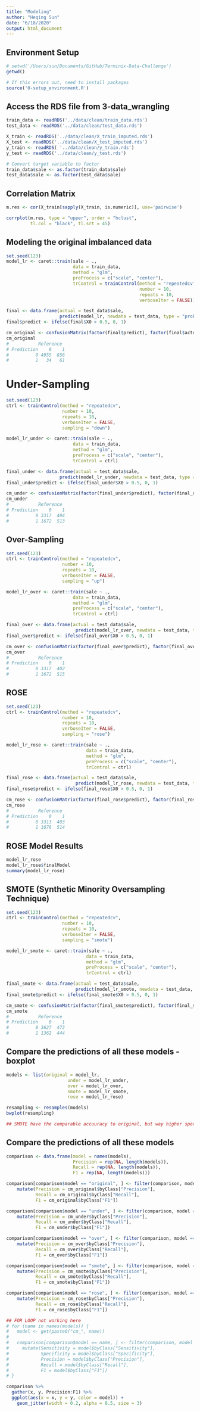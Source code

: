 ```yaml
---
title: "Modeling"
author: "Heqing Sun"
date: "6/18/2020"
output: html_document
---
```


## Environment Setup
```r
# setwd('/Users/sun/Documents/GitHub/Terminix-Data-Challenge')
getwd()

# If this errors out, need to install packages
source('0-setup_environment.R')
```

## Access the RDS file from 3-data_wrangling
```r
train_data <- readRDS('../data/clean/train_data.rds')
test_data <- readRDS('../data/clean/test_data.rds')

X_train <- readRDS('../data/clean/X_train_imputed.rds')
X_test <- readRDS('../data/clean/X_test_imputed.rds')
y_train <- readRDS( '../data/clean/y_train.rds')
y_test <- readRDS('../data/clean/y_test.rds')

# Convert target variable to factor
train_data$sale <- as.factor(train_data$sale)
test_data$sale <- as.factor(test_data$sale)
```

## Correlation Matrix
```r
m.res <- cor(X_train[sapply(X_train, is.numeric)], use='pairwise')

corrplot(m.res, type = "upper", order = "hclust", 
         tl.col = "black", tl.srt = 45)
```

## Modeling the original imbalanced data
```r
set.seed(123)
model_lr <- caret::train(sale ~ .,
                         data = train_data,
                         method = "glm",
                         preProcess = c("scale", "center"),
                         trControl = trainControl(method = "repeatedcv", 
                                                  number = 10, 
                                                  repeats = 10, 
                                                  verboseIter = FALSE))

final <- data.frame(actual = test_data$sale,
                    predict(model_lr, newdata = test_data, type = "prob"))
final$predict <- ifelse(final$X0 > 0.5, 0, 1)

cm_original <- confusionMatrix(factor(final$predict), factor(final$actual), positive = "1")
cm_original
#           Reference
# Prediction    0    1
#          0 4955  856
#          1   34   61
```

# Under-Sampling
```r
set.seed(123)
ctrl <- trainControl(method = "repeatedcv", 
                     number = 10, 
                     repeats = 10, 
                     verboseIter = FALSE,
                     sampling = "down")

model_lr_under <- caret::train(sale ~ .,
                         data = train_data,
                         method = "glm",
                         preProcess = c("scale", "center"),
                         trControl = ctrl)

final_under <- data.frame(actual = test_data$sale,
                    predict(model_lr_under, newdata = test_data, type = "prob"))
final_under$predict <- ifelse(final_under$X0 > 0.5, 0, 1)

cm_under <- confusionMatrix(factor(final_under$predict), factor(final_under$actual), positive = "1")
cm_under
#           Reference
# Prediction    0    1
#          0 3317  404
#          1 1672  513
```

## Over-Sampling
```r
set.seed(123)
ctrl <- trainControl(method = "repeatedcv", 
                     number = 10, 
                     repeats = 10, 
                     verboseIter = FALSE,
                     sampling = "up")

model_lr_over <- caret::train(sale ~ .,
                         data = train_data,
                         method = "glm",
                         preProcess = c("scale", "center"),
                         trControl = ctrl)

final_over <- data.frame(actual = test_data$sale,
                          predict(model_lr_over, newdata = test_data, type = "prob"))
final_over$predict <- ifelse(final_over$X0 > 0.5, 0, 1)

cm_over <- confusionMatrix(factor(final_over$predict), factor(final_over$actual), positive = "1")
cm_over
#           Reference
# Prediction    0    1
#          0 3317  402
#          1 1672  515
```

## ROSE
```r
set.seed(123)
ctrl <- trainControl(method = "repeatedcv", 
                     number = 10, 
                     repeats = 10, 
                     verboseIter = FALSE,
                     sampling = "rose")

model_lr_rose <- caret::train(sale ~ .,
                              data = train_data,
                              method = "glm",
                              preProcess = c("scale", "center"),
                              trControl = ctrl)

final_rose <- data.frame(actual = test_data$sale,
                          predict(model_lr_rose, newdata = test_data, type = "prob"))
final_rose$predict <- ifelse(final_rose$X0 > 0.5, 0, 1)

cm_rose <- confusionMatrix(factor(final_rose$predict), factor(final_rose$actual), positive = "1")
cm_rose
#           Reference
# Prediction    0    1
#          0 3313  403
#          1 1676  514
```

## ROSE Model Results
```r
model_lr_rose
model_lr_rose$finalModel
summary(model_lr_rose)
```


## SMOTE (Synthetic Minority Oversampling Technique)
```r
set.seed(123)
ctrl <- trainControl(method = "repeatedcv", 
                     number = 10, 
                     repeats = 10, 
                     verboseIter = FALSE,
                     sampling = "smote")

model_lr_smote <- caret::train(sale ~ .,
                              data = train_data,
                              method = "glm",
                              preProcess = c("scale", "center"),
                              trControl = ctrl)

final_smote <- data.frame(actual = test_data$sale,
                          predict(model_lr_smote, newdata = test_data, type = "prob"))
final_smote$predict <- ifelse(final_smote$X0 > 0.5, 0, 1)

cm_smote <- confusionMatrix(factor(final_smote$predict), factor(final_smote$actual), positive = "1")
cm_smote
#           Reference
# Prediction    0    1
#          0 3627  473
#          1 1362  444
```

## Compare the predictions of all these models - boxplot
```r
models <- list(original = model_lr,
                       under = model_lr_under,
                       over = model_lr_over,
                       smote = model_lr_smote,
                       rose = model_lr_rose)

resampling <- resamples(models)
bwplot(resampling)

## SMOTE have the comparable accuuracy to original, but way higher specificity and sensitivity
```

## Compare the predictions of all these models
```r
comparison <- data.frame(model = names(models),
                         Precision = rep(NA, length(models)),
                         Recall = rep(NA, length(models)),
                         F1 = rep(NA, length(models)))

comparison[comparison$model == "original", ] <- filter(comparison, model == "original") %>%
    mutate(Precision = cm_original$byClass["Precision"],
           Recall = cm_original$byClass["Recall"],
           F1 = cm_original$byClass["F1"])

comparison[comparison$model == "under", ] <- filter(comparison, model == "under") %>%
    mutate(Precision = cm_under$byClass["Precision"],
           Recall = cm_under$byClass["Recall"],
           F1 = cm_under$byClass["F1"])

comparison[comparison$model == "over", ] <- filter(comparison, model == "over") %>%
    mutate(Precision = cm_over$byClass["Precision"],
           Recall = cm_over$byClass["Recall"],
           F1 = cm_over$byClass["F1"])

comparison[comparison$model == "smote", ] <- filter(comparison, model == "smote") %>%
    mutate(Precision = cm_smote$byClass["Precision"],
           Recall = cm_smote$byClass["Recall"],
           F1 = cm_smote$byClass["F1"])

comparison[comparison$model == "rose", ] <- filter(comparison, model == "rose") %>%
    mutate(Precision = cm_rose$byClass["Precision"],
           Recall = cm_rose$byClass["Recall"],
           F1 = cm_rose$byClass["F1"])

## FOR LOOP not working here
# for (name in names(models)) {
#   model <- get(paste0("cm_", name))
# 
#   comparison[comparison$model == name, ] <- filter(comparison, model == name) %>%
#     mutate(Sensitivity = model$byClass["Sensitivity"],
#            Specificity = model$byClass["Specificity"],
#            Precision = model$byClass["Precision"],
#            Recall = model$byClass["Recall"],
#            F1 = model$byClass["F1"])
# }

comparison %>%
  gather(x, y, Precision:F1) %>%
  ggplot(aes(x = x, y = y, color = model)) +
    geom_jitter(width = 0.2, alpha = 0.5, size = 3)
```
